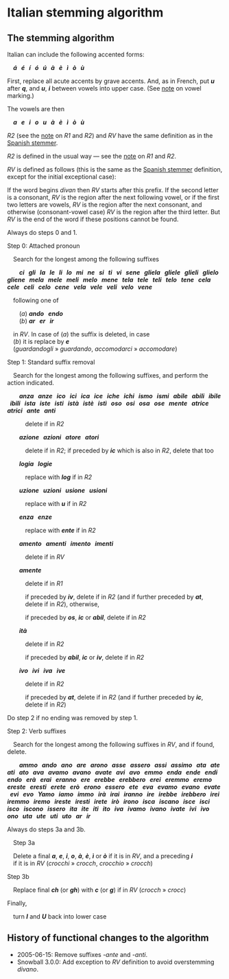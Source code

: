 # Italian stemming algorithm

## The stemming algorithm

Italian can include the following accented forms:

&ensp;&ensp;**_á &nbsp; é &nbsp; í &nbsp; ó &nbsp; ú &nbsp; à &nbsp; è &nbsp; ì &nbsp; ò &nbsp; ù_**

First, replace all acute accents by grave accents. And, as in French, put **_u_** after **_q_**, and **_u_**, **_i_** between vowels into upper case. (See [note](#sec-vowel-marking) on vowel marking.)

The vowels are then

&ensp;&ensp;**_a &nbsp; e &nbsp; i &nbsp; o &nbsp; u &nbsp; à &nbsp; è &nbsp; ì &nbsp; ò &nbsp; ù_**

_R2_ (see the [note](#sec-r1r2) on _R1_ and _R2_) and _RV_ have the same definition as in the [Spanish stemmer](spanish.qmd).

_R2_ is defined in the usual way — see the [note](#sec-r1r2) on _R1_ and _R2_.

_RV_ is defined as follows (this is the same as the [Spanish stemmer](spanish.qmd) definition, except for the initial exceptional case):

If the word begins _divan_ then _RV_ starts after this prefix. If the second letter is a consonant, _RV_ is the region after the next following vowel, or if the first two letters are vowels, _RV_ is the region after the next consonant, and otherwise (consonant-vowel case) _RV_ is the region after the third letter. But _RV_ is the end of the word if these positions cannot be found.

Always do steps 0 and 1.

Step 0: Attached pronoun

&ensp;&ensp;Search for the longest among the following suffixes

&ensp;&ensp;&ensp;&ensp;**_ci &nbsp; gli &nbsp; la &nbsp; le &nbsp; li &nbsp; lo &nbsp; mi &nbsp; ne &nbsp; si &nbsp; ti &nbsp; vi &nbsp; sene &nbsp; gliela &nbsp; gliele &nbsp; glieli &nbsp; glielo &nbsp; gliene &nbsp; mela &nbsp; mele &nbsp; meli &nbsp; melo &nbsp; mene &nbsp; tela &nbsp; tele &nbsp; teli &nbsp; telo &nbsp; tene &nbsp; cela &nbsp; cele &nbsp; celi &nbsp; celo &nbsp; cene &nbsp; vela &nbsp; vele &nbsp; veli &nbsp; velo &nbsp; vene_**

&ensp;&ensp;following one of

&ensp;&ensp;&ensp;&ensp;(_a_) **_ando &nbsp; endo_**  
&ensp;&ensp;&ensp;&ensp;(_b_) **_ar &nbsp; er &nbsp; ir_**

&ensp;&ensp;in _RV_. In case of (_a_) the suffix is deleted, in case\
&ensp;&ensp;(_b_) it is replace by **_e_**\
&ensp;&ensp;(_guardandogli_ » _guardando_, _accomodarci_ » _accomodare_)

Step 1: Standard suffix removal

&ensp;&ensp;Search for the longest among the following suffixes, and perform the action indicated.

&ensp;&ensp;&ensp;&ensp;**_anza &nbsp; anze &nbsp; ico &nbsp; ici &nbsp; ica &nbsp; ice &nbsp; iche &nbsp; ichi &nbsp; ismo &nbsp; ismi &nbsp; abile &nbsp; abili &nbsp; ibile &nbsp; ibili &nbsp; ista &nbsp; iste &nbsp; isti &nbsp; istà &nbsp; istè &nbsp; istì &nbsp; oso &nbsp; osi &nbsp; osa &nbsp; ose &nbsp; mente &nbsp; atrice &nbsp; atrici &nbsp; ante &nbsp; anti_**

&ensp;&ensp;&ensp;&ensp;&ensp;&ensp;delete if in _R2_

&ensp;&ensp;&ensp;&ensp;**_azione &nbsp; azioni &nbsp; atore &nbsp; atori_**

&ensp;&ensp;&ensp;&ensp;&ensp;&ensp;delete if in _R2_; if preceded by **_ic_** which is also in _R2_, delete that too

&ensp;&ensp;&ensp;&ensp;**_logia &nbsp; logie_**

&ensp;&ensp;&ensp;&ensp;&ensp;&ensp;replace with **_log_** if in _R2_

&ensp;&ensp;&ensp;&ensp;**_uzione &nbsp; uzioni &nbsp; usione &nbsp; usioni_**

&ensp;&ensp;&ensp;&ensp;&ensp;&ensp;replace with **_u_** if in _R2_

&ensp;&ensp;&ensp;&ensp;**_enza &nbsp; enze_**

&ensp;&ensp;&ensp;&ensp;&ensp;&ensp;replace with **_ente_** if in _R2_

&ensp;&ensp;&ensp;&ensp;**_amento &nbsp; amenti &nbsp; imento &nbsp; imenti_**

&ensp;&ensp;&ensp;&ensp;&ensp;&ensp;delete if in _RV_

&ensp;&ensp;&ensp;&ensp;**_amente_**

&ensp;&ensp;&ensp;&ensp;&ensp;&ensp;delete if in _R1_

&ensp;&ensp;&ensp;&ensp;&ensp;&ensp;if preceded by **_iv_**, delete if in _R2_ (and if further preceded by **_at_**,\
&ensp;&ensp;&ensp;&ensp;&ensp;&ensp;delete if in _R2_), otherwise,

&ensp;&ensp;&ensp;&ensp;&ensp;&ensp;if preceded by **_os_**, **_ic_** or **_abil_**, delete if in _R2_

&ensp;&ensp;&ensp;&ensp;**_ità_**

&ensp;&ensp;&ensp;&ensp;&ensp;&ensp;delete if in _R2_

&ensp;&ensp;&ensp;&ensp;&ensp;&ensp;if preceded by **_abil_**, **_ic_** or **_iv_**, delete if in _R2_

&ensp;&ensp;&ensp;&ensp;**_ivo &nbsp; ivi &nbsp; iva &nbsp; ive_**

&ensp;&ensp;&ensp;&ensp;&ensp;&ensp;delete if in _R2_

&ensp;&ensp;&ensp;&ensp;&ensp;&ensp;if preceded by **_at_**, delete if in _R2_ (and if further preceded by **_ic_**,\
&ensp;&ensp;&ensp;&ensp;&ensp;&ensp;delete if in _R2_)

Do step 2 if no ending was removed by step 1.

Step 2: Verb suffixes

&ensp;&ensp;Search for the longest among the following suffixes in _RV_, and if found, delete.

&ensp;&ensp;&ensp;&ensp;**_ammo &nbsp; ando &nbsp; ano &nbsp; are &nbsp; arono &nbsp; asse &nbsp; assero &nbsp; assi &nbsp; assimo &nbsp; ata &nbsp; ate &nbsp; ati &nbsp; ato &nbsp; ava &nbsp; avamo &nbsp; avano &nbsp; avate &nbsp; avi &nbsp; avo &nbsp; emmo &nbsp; enda &nbsp; ende &nbsp; endi &nbsp; endo &nbsp; erà &nbsp; erai &nbsp; eranno &nbsp; ere &nbsp; erebbe &nbsp; erebbero &nbsp; erei &nbsp; eremmo &nbsp; eremo &nbsp; ereste &nbsp; eresti &nbsp; erete &nbsp; erò &nbsp; erono &nbsp; essero &nbsp; ete &nbsp; eva &nbsp; evamo &nbsp; evano &nbsp; evate &nbsp; evi &nbsp; evo &nbsp; Yamo &nbsp; iamo &nbsp; immo &nbsp; irà &nbsp; irai &nbsp; iranno &nbsp; ire &nbsp; irebbe &nbsp; irebbero &nbsp; irei &nbsp; iremmo &nbsp; iremo &nbsp; ireste &nbsp; iresti &nbsp; irete &nbsp; irò &nbsp; irono &nbsp; isca &nbsp; iscano &nbsp; isce &nbsp; isci &nbsp; isco &nbsp; iscono &nbsp; issero &nbsp; ita &nbsp; ite &nbsp; iti &nbsp; ito &nbsp; iva &nbsp; ivamo &nbsp; ivano &nbsp; ivate &nbsp; ivi &nbsp; ivo &nbsp; ono &nbsp; uta &nbsp; ute &nbsp; uti &nbsp; uto &nbsp; ar &nbsp; ir_**

Always do steps 3a and 3b.

&ensp;&ensp;Step 3a

&ensp;&ensp;Delete a final **_a_**, **_e_**, **_i_**, **_o_**, **_à_**, **_è_**, **_ì_** or **_ò_** if it is in _RV_, and a preceding **_i_**\
&ensp;&ensp;if it is in _RV_ (_crocchi_ » _crocch_, _crocchio_ » _crocch_)

Step 3b

&ensp;&ensp;Replace final **_ch_** (or **_gh_**) with **_c_** (or **_g_**) if in _RV_ (_crocch_ » _crocc_)

Finally,

&ensp;&ensp;turn **_I_** and **_U_** back into lower case

## History of functional changes to the algorithm

*   2005-06-15: Remove suffixes _\-ante_ and _\-anti_.
*   Snowball 3.0.0: Add exception to _RV_ definition to avoid overstemming _divano_.